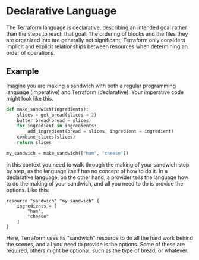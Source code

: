 # Declarative Language

The Terraform language is declarative, describing an intended goal rather than the steps to reach that goal. The ordering of blocks and the files they are organized into are generally not significant; Terraform only considers implicit and explicit relationships between resources when determining an order of operations.

## Example

Imagine you are making a sandwich with both a regular programming language (imperative) and Terraform (declarative). Your imperative code might look like this.

```python
def make_sandwich(ingredients):
    slices = get_bread(slices = 2)
    butter_bread(bread = slices)
    for ingredient in ingredients:
        add_ingredient(bread = slices, ingredient = ingredient)
    combine_slices(slices)
    return slices

my_sandwich = make_sandwich(["ham", "cheese"])
```

In this context you need to walk through the making of your sandwich step by step, as the language itself has no concept of how to do it. In a declarative language, on the other hand, a provider tells the language how to do the making of your sandwich, and all you need to do is provide the options. Like this:

```hcl
resource "sandwich" "my_sandwich" {
    ingredients = [
        "ham",
        "cheese"
    ]
}
```

Here, Terraform uses its "sandwich" resource to do all the hard work behind the scenes, and all you need to provide is the options. Some of these are required, others might be optional, such as the type of bread, or whatever.